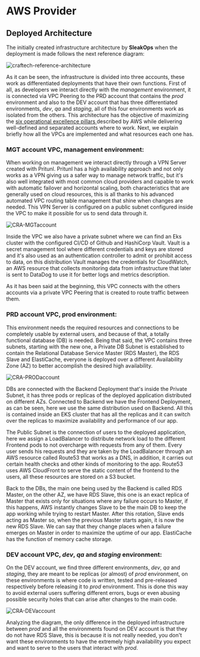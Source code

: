
# AWS Provider

## Deployed Architecture

The initially created infrastructure architecture by **SleakOps** when the deployment is made follows the next reference diagram:

<Zoom overlayBgColorEnd="rgba(255, 255, 255, 0.8)">
  <img
    src="/img/provider/aws/craftech-reference-architecture.png"
    alt="craftech-reference-architecture"
  />
</Zoom>

As it can be seen, the infrastructure is divided into three accounts, these work as differentiated deployments that have their own functions. First of all, as developers we interact directly with the _management_ environment, it is connected via VPC Peering to the PRD account that contains the _prod_ environment and also to the DEV account that has three differentiated environments, _dev_, _qa_ and _staging_, all of this four environments work as isolated from the others. This architecture has the objective of maximizing the [six operational excellence pillars <FiExternalLink/>](https://docs.aws.amazon.com/wellarchitected/latest/operational-excellence-pillar/welcome.html) described by AWS while delivering well-defined and separated accounts where to work. Next, we explain briefly how all the VPCs are implemented and what resources each one has.

### MGT account VPC, management environment:

When working on management we interact directly through a VPN Server created with Pritunl. Pritunl has a high availability approach and not only works as a VPN giving us a safer way to manage network traffic, but it's also well integrated with most common cloud providers and capable to work with automatic failover and horizontal scaling, both characteristics that are generally used on cloud resources, this is all thanks to his advanced automated VPC routing table management that shine when changes are needed. This VPN Server is configured on a public subnet configured inside the VPC to make it possible for us to send data through it.

<Zoom overlayBgColorEnd="rgba(5, 5, 5, 0.8)">
  <img src="/img/provider/aws/CRA-MGTaccount.png" alt="CRA-MGTaccount" />
</Zoom>

Inside the VPC we also have a private subnet where we can find an Eks cluster with the configured CI/CD of Github and HashiCorp Vault. Vault is a secret management tool where different credentials and keys are stored and it's also used as an authentication controller to admit or prohibit access to data, on this distribution Vault manages the credentials for CloudWatch, an AWS resource that collects monitoring data from infrastructure that later is sent to DataDog to use it for better logs and metrics description.

As it has been said at the beginning, this VPC connects with the others accounts via a private VPC Peering that is created to route traffic between them.

### PRD account VPC, prod environment:

This environment needs the required resources and connections to be completely usable by external users, and because of that, a totally functional database (DB) is needed. Being that said, the VPC contains three subnets, starting with the new one, a Private DB Subnet is established to contain the Relational Database Service Master (RDS Master), the RDS Slave and ElastiCache, everyone is deployed over a different Availability Zone (AZ) to better accomplish the desired high availability.

<Zoom overlayBgColorEnd="rgba(5, 5, 5, 0.8)">
  <img src="/img/provider/aws/CRA-PRODaccount.png" alt="CRA-PRODaccount" />
</Zoom>

DBs are connected with the Backend Deployment that's inside the Private Subnet, it has three pods or replicas of the deployed application distributed on different AZs. Connected to Backend we have the Frontend Deployment, as can be seen, here we use the same distribution used on Backend. All this is contained inside an EKS cluster that has all the replicas and it can switch over the replicas to maximize availability and performance of our app.

The Public Subnet is the connection of users to the deployed application, here we assign a LoadBalancer to distribute network load to the different Frontend pods to not overcharge with requests from any of them. Every user sends his requests and they are taken by the LoadBalancer through an AWS resource called Route53 that works as a DNS, in addition, it carries out certain health checks and other kinds of monitoring to the app. Route53 uses AWS CloudFront to serve the static content of the frontend to the users, all these resources are stored on a S3 bucket.

Back to the DBs, the main one being used by the Backend is called RDS Master, on the other AZ, we have RDS Slave, this one is an exact replica of Master that exists only for situations where any failure occurs to Master, if this happens, AWS instantly changes Slave to be the main DB to keep the app working while trying to restart Master. After this rotation, Slave ends acting as Master so, when the previous Master starts again, it is now the new RDS Slave. We can say that they change places when a failure emerges on Master in order to maximize the uptime of our app. ElastiCache has the function of memory cache storage.

### DEV account VPC, _dev_, _qa_ and _staging_ environment:

On the DEV account, we find three different environments, _dev_, _qa_ and _staging_, they are meant to be replicas (or almost) of _prod_ environment, on these environments is where code is written, tested and pre-released respectively before releasing it to _prod_ environment. This is done this way to avoid external users suffering different errors, bugs or even abusing possible security holes that can arise after changes to the main code.

<Zoom overlayBgColorEnd="rgba(5, 5, 5, 0.8)">
  <img src="/img/provider/aws/CRA-DEVaccount.png" alt="CRA-DEVaccount" />
</Zoom>

Analyzing the diagram, the only difference in the deployed infrastructure between _prod_ and all the environments found on DEV account is that they do not have RDS Slave, this is because it is not really needed, you don't want these environments to have the extremely high availability you expect and want to serve to the users that interact with _prod_.
